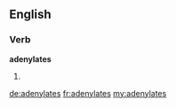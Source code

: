 ==English==

===Verb===
'''adenylates'''

# {{en-third-person singular of|adenylate}}

[[de:adenylates]]
[[fr:adenylates]]
[[my:adenylates]]